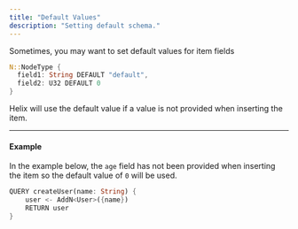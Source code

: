 ```yaml
---
title: "Default Values"
description: "Setting default schema."
---
```


Sometimes, you may want to set default values for item fields

```rust
N::NodeType {
  field1: String DEFAULT "default",
  field2: U32 DEFAULT 0
}
```
Helix will use the default value if a value is not provided when inserting the item.

---

#### Example

In the example below, the `age` field has not been provided when inserting the item so the default value of `0` will be used.

```rust
QUERY createUser(name: String) {
    user <- AddN<User>({name}) 
    RETURN user
}
```
